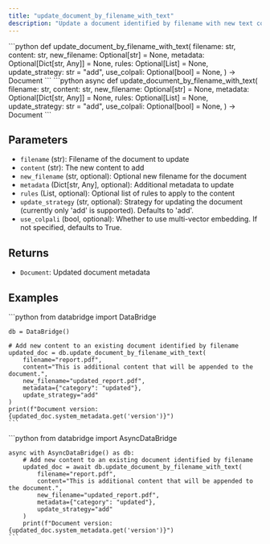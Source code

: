 ```yaml
---
title: "update_document_by_filename_with_text"
description: "Update a document identified by filename with new text content"
---
```


<Tabs>
  <Tab title="Sync">
    ```python
    def update_document_by_filename_with_text(
        filename: str,
        content: str,
        new_filename: Optional[str] = None,
        metadata: Optional[Dict[str, Any]] = None,
        rules: Optional[List] = None,
        update_strategy: str = "add",
        use_colpali: Optional[bool] = None,
    ) -> Document
    ```
  </Tab>
  <Tab title="Async">
    ```python
    async def update_document_by_filename_with_text(
        filename: str,
        content: str,
        new_filename: Optional[str] = None,
        metadata: Optional[Dict[str, Any]] = None,
        rules: Optional[List] = None,
        update_strategy: str = "add",
        use_colpali: Optional[bool] = None,
    ) -> Document
    ```
  </Tab>
</Tabs>

## Parameters

- `filename` (str): Filename of the document to update
- `content` (str): The new content to add
- `new_filename` (str, optional): Optional new filename for the document
- `metadata` (Dict[str, Any], optional): Additional metadata to update
- `rules` (List, optional): Optional list of rules to apply to the content
- `update_strategy` (str, optional): Strategy for updating the document (currently only 'add' is supported). Defaults to 'add'.
- `use_colpali` (bool, optional): Whether to use multi-vector embedding. If not specified, defaults to True.

## Returns

- `Document`: Updated document metadata

## Examples

<Tabs>
  <Tab title="Sync">
    ```python
    from databridge import DataBridge
    
    db = DataBridge()
    
    # Add new content to an existing document identified by filename
    updated_doc = db.update_document_by_filename_with_text(
        filename="report.pdf",
        content="This is additional content that will be appended to the document.",
        new_filename="updated_report.pdf",
        metadata={"category": "updated"},
        update_strategy="add"
    )
    print(f"Document version: {updated_doc.system_metadata.get('version')}")
    ```
  </Tab>
  <Tab title="Async">
    ```python
    from databridge import AsyncDataBridge
    
    async with AsyncDataBridge() as db:
        # Add new content to an existing document identified by filename
        updated_doc = await db.update_document_by_filename_with_text(
            filename="report.pdf",
            content="This is additional content that will be appended to the document.",
            new_filename="updated_report.pdf",
            metadata={"category": "updated"},
            update_strategy="add"
        )
        print(f"Document version: {updated_doc.system_metadata.get('version')}")
    ```
  </Tab>
</Tabs> 